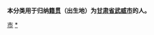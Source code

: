 {{Catnav|頁面分類|各種主題的頁面分類|依中国各省来作的分类|各地中国人|甘肃人}}
{{Catnav|頁面分類|人物|各國人物|中国人|各地中国人|甘肃人}}

'''本分类用于归纳[[籍贯|籍贯]]（出生地）为[[甘肃省|甘肃省]][[武威市|武威市]]的人。'''

[[Category:甘肃人|市]]
[[Category:武威|*]]